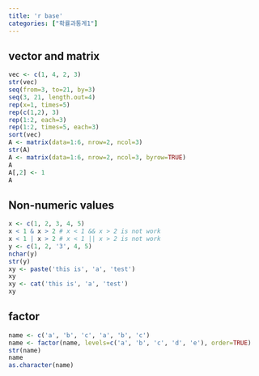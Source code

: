 ```yaml
---
title: 'r base'
categories: ["확률과통계1"]
---
```


## vector and matrix
```r
vec <- c(1, 4, 2, 3)
str(vec)
seq(from=3, to=21, by=3)
seq(3, 21, length.out=4)
rep(x=1, times=5)
rep(c(1,2), 3)
rep(1:2, each=3)
rep(1:2, times=5, each=3)
sort(vec)
A <- matrix(data=1:6, nrow=2, ncol=3)
str(A)
A <- matrix(data=1:6, nrow=2, ncol=3, byrow=TRUE)
A
A[,2] <- 1
A
```

## Non-numeric values

```r
x <- c(1, 2, 3, 4, 5)
x < 1 & x > 2 # x < 1 && x > 2 is not work
x < 1 | x > 2 # x < 1 || x > 2 is not work
y <- c(1, 2, '3', 4, 5)
nchar(y)
str(y)
xy <- paste('this is', 'a', 'test')
xy
xy <- cat('this is', 'a', 'test')
xy
```

## factor

```r
name <- c('a', 'b', 'c', 'a', 'b', 'c')
name <- factor(name, levels=c('a', 'b', 'c', 'd', 'e'), order=TRUE)
str(name)
name
as.character(name)
```
